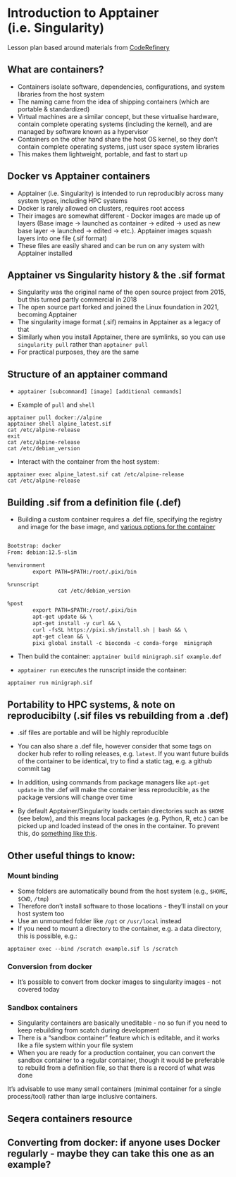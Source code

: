 # Introduction to Apptainer (i.e. Singularity)

Lesson plan based around materials from [CodeRefinery](https://coderefinery.github.io/ttt4hpc_containers/basics_running_containers)

## What are containers?

- Containers isolate software, dependencies, configurations, and system libraries from the host system
- The naming came from the idea of shipping containers (which are portable & standardized)
- Virtual machines are a similar concept, but these virtualise hardware, contain complete operating systems (including the kernel), and are managed by software known as a hypervisor
- Containers on the other hand share the host OS kernel, so they don't contain complete operating systems, just user space system libraries
- This makes them lightweight, portable, and fast to start up
 
## Docker vs Apptainer containers

- Apptainer (i.e. Singularity) is intended to run reproducibly across many system types, including HPC systems
- Docker is rarely allowed on clusters, requires root access
- Their images are somewhat different - Docker images are made up of layers (Base image -> launched as container -> edited -> used as new base layer -> launched -> edited -> etc.). Apptainer images squash layers into one file (.sif format)
- These files are easily shared and can be run on any system with Apptainer installed

## Apptainer vs Singularity history & the .sif format

- Singularity was the original name of the open source project from 2015, but this turned partly commercial in 2018
- The open source part forked and joined the Linux foundation in 2021, becoming Apptainer
- The singularity image format (.sif) remains in Apptainer as a legacy of that
- Similarly when you install Apptainer, there are symlinks, so you can use `singularity pull` rather than `apptainer pull`
- For practical purposes, they are the same

## Structure of an apptainer command

- `apptainer [subcommand] [image] [additional commands]` 

- Example of `pull` and `shell`

```
apptainer pull docker://alpine
apptainer shell alpine_latest.sif
cat /etc/alpine-release
exit
cat /etc/alpine-release
cat /etc/debian_version
```

- Interact with the container from the host system:

```
apptainer exec alpine_latest.sif cat /etc/alpine-release
cat /etc/alpine-release
```
## Building .sif from a definition file (.def)

- Building a custom container requires a .def file, specifying the registry and image for the base image, and [various options for the container](https://apptainer.org/documentation/)

```default{filename="example.def"}

Bootstrap: docker
From: debian:12.5-slim

%environment
        export PATH=$PATH:/root/.pixi/bin

%runscript
                cat /etc/debian_version

%post
        export PATH=$PATH:/root/.pixi/bin
        apt-get update && \
        apt-get install -y curl && \
		curl -fsSL https://pixi.sh/install.sh | bash && \
        apt-get clean && \
        pixi global install -c bioconda -c conda-forge  minigraph

```

- Then build the container: `apptainer build minigraph.sif example.def`

- `apptainer run` executes the runscript inside the container:

`apptainer run minigraph.sif`

## Portability to HPC systems, & note on reproducibilty (.sif files vs rebuilding from a .def)

- .sif files are portable and will be highly reproducible

- You can also share a .def file, however consider that some tags on docker hub refer to rolling releases, e.g. `latest`. If you want future builds of the container to be identical, try to find a static tag, e.g. a github commit tag

- In addition, using commands from package managers like `apt-get update` in the .def will make the container less reproducible, as the package versions will change over time

- By default Apptainer/Singularity loads certain directories such as `$HOME` (see below), and this means local packages (e.g. Python, R, etc.) can be picked up and loaded instead of the ones in the container. To prevent this, do [something like this](https://github.com/nf-core/tools/blob/930ece572bf23b68c7a7c5259e918a878ba6499e/nf_core/pipeline-template/nextflow.config#L212-L221).

## Other useful things to know:

### Mount binding

- Some folders are automatically bound from the host system (e.g., `$HOME`, `$CWD`, `/tmp`)
- Therefore don't install software to those locations - they'll install on your host system too
- Use an unmounted folder like `/opt` or `/usr/local` instead
- If you need to mount a directory to the container, e.g. a data directory, this is possible, e.g.:

`apptainer exec --bind /scratch example.sif ls /scratch`

### Conversion from docker
- It's possible to convert from docker images to singularity images - not covered today

### Sandbox containers

- Singularity containers are basically uneditable - no so fun if you need to keep rebuilding from scatch during development
- There is a "sandbox container" feature which is editable, and it works like a file system within your file system
- When you are ready for a production container, you can convert the sandbox container to a regular container, though it would be preferable to rebuild from a definition file, so that there is a record of what was done

::: {.callout-tip}
It's advisable to use many small containers (minimal container for a single process/tool) rather than large inclusive containers.
:::

## Seqera containers resource

## Converting from docker: if anyone uses Docker regularly - maybe they can take this one as an example?

